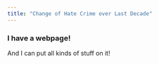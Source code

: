 ```yaml
---
title: "Change of Hate Crime over Last Decade"
---
```


### I have a webpage!

And I can put all kinds of stuff on it!